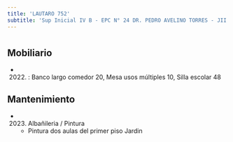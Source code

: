 ```yaml
---
title: 'LAUTARO 752'
subtitle: 'Sup Inicial IV B - EPC N° 24 DR. PEDRO AVELINO TORRES - JII N° 03/11° - ESC. DE MUSICA N° 07'
---
```


#


## Mobiliario

*  (2022) : Banco largo comedor 20, Mesa usos múltiples 10, Silla escolar 48 





## Mantenimiento

*  (2023) Albañileria / Pintura 
    + Pintura dos aulas del primer piso Jardin



